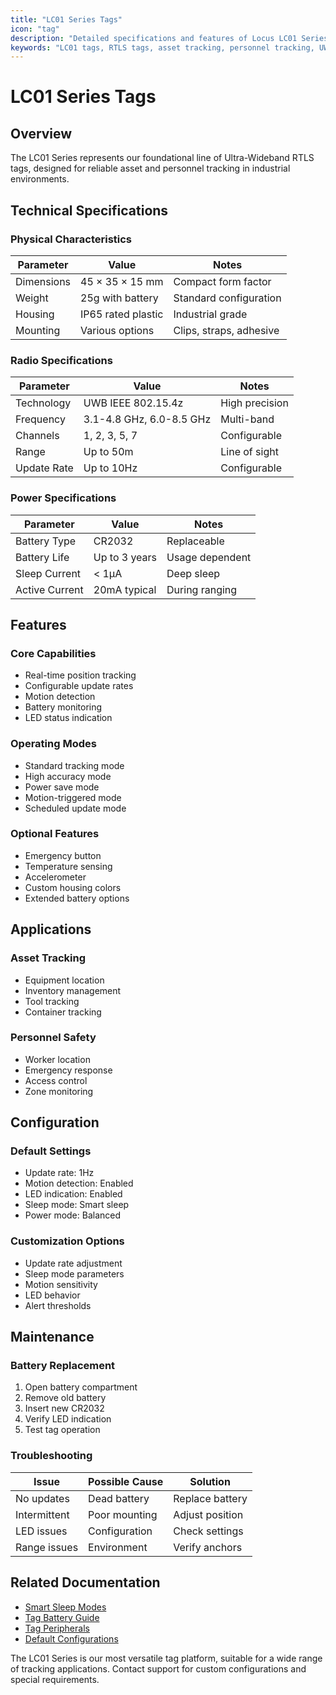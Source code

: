 ```yaml
---
title: "LC01 Series Tags"
icon: "tag"
description: "Detailed specifications and features of Locus LC01 Series RTLS Tags"
keywords: "LC01 tags, RTLS tags, asset tracking, personnel tracking, UWB tags, location tracking"
---
```


# LC01 Series Tags

## Overview

The LC01 Series represents our foundational line of Ultra-Wideband RTLS tags, designed for reliable asset and personnel tracking in industrial environments.

## Technical Specifications

### Physical Characteristics

| Parameter  | Value              | Notes                   |
| ---------- | ------------------ | ----------------------- |
| Dimensions | 45 × 35 × 15 mm    | Compact form factor     |
| Weight     | 25g with battery   | Standard configuration  |
| Housing    | IP65 rated plastic | Industrial grade        |
| Mounting   | Various options    | Clips, straps, adhesive |

### Radio Specifications

| Parameter   | Value                    | Notes          |
| ----------- | ------------------------ | -------------- |
| Technology  | UWB IEEE 802.15.4z       | High precision |
| Frequency   | 3.1-4.8 GHz, 6.0-8.5 GHz | Multi-band     |
| Channels    | 1, 2, 3, 5, 7            | Configurable   |
| Range       | Up to 50m                | Line of sight  |
| Update Rate | Up to 10Hz               | Configurable   |

### Power Specifications

| Parameter      | Value         | Notes           |
| -------------- | ------------- | --------------- |
| Battery Type   | CR2032        | Replaceable     |
| Battery Life   | Up to 3 years | Usage dependent |
| Sleep Current  | \< 1µA        | Deep sleep      |
| Active Current | 20mA typical  | During ranging  |

## Features

### Core Capabilities

* Real-time position tracking
* Configurable update rates
* Motion detection
* Battery monitoring
* LED status indication

### Operating Modes

* Standard tracking mode
* High accuracy mode
* Power save mode
* Motion-triggered mode
* Scheduled update mode

### Optional Features

* Emergency button
* Temperature sensing
* Accelerometer
* Custom housing colors
* Extended battery options

## Applications

### Asset Tracking

* Equipment location
* Inventory management
* Tool tracking
* Container tracking

### Personnel Safety

* Worker location
* Emergency response
* Access control
* Zone monitoring

## Configuration

### Default Settings

* Update rate: 1Hz
* Motion detection: Enabled
* LED indication: Enabled
* Sleep mode: Smart sleep
* Power mode: Balanced

### Customization Options

* Update rate adjustment
* Sleep mode parameters
* Motion sensitivity
* LED behavior
* Alert thresholds

## Maintenance

### Battery Replacement

1. Open battery compartment
2. Remove old battery
3. Insert new CR2032
4. Verify LED indication
5. Test tag operation

### Troubleshooting

| Issue        | Possible Cause | Solution        |
| ------------ | -------------- | --------------- |
| No updates   | Dead battery   | Replace battery |
| Intermittent | Poor mounting  | Adjust position |
| LED issues   | Configuration  | Check settings  |
| Range issues | Environment    | Verify anchors  |

## Related Documentation

* [Smart Sleep Modes](../smartsleepmodes)
* [Tag Battery Guide](../tagbattery)
* [Tag Peripherals](../tagperipherals)
* [Default Configurations](../defaultconfigurations)

<Callout type="info">
  The LC01 Series is our most versatile tag platform, suitable for a wide range of tracking applications. Contact support for custom configurations and special requirements.
</Callout>
